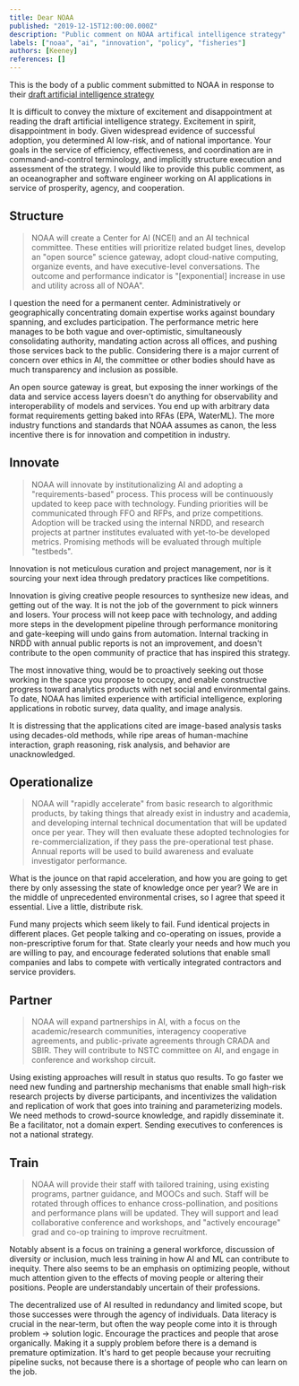 ```yaml
---
title: Dear NOAA
published: "2019-12-15T12:00:00.000Z"
description: "Public comment on NOAA artifical intelligence strategy"
labels: ["noaa", "ai", "innovation", "policy", "fisheries"]
authors: [Keeney]
references: []
---
```


This is the body of a public comment submitted to NOAA in response to their [draft artificial intelligence strategy](https://nrc.noaa.gov/Portals/0/Draft%20NOAA%20AI%20Strategy_v1-6.1_11.13.2019_update.pdf?ver=2019-11-14-111103-647)

It is difficult to convey the mixture of excitement and disappointment at reading the draft artificial intelligence strategy. Excitement in spirit, disappointment in body. Given widespread evidence of successful adoption, you determined AI low-risk, and of national importance. Your goals in the service of efficiency, effectiveness, and coordination are in command-and-control terminology, and implicitly structure execution and assessment of the strategy. I would like to provide this public comment, as an oceanographer and software engineer working on AI applications in service of prosperity, agency, and cooperation.

## Structure

> NOAA will create a Center for AI (NCEI) and an AI technical committee. These entities will prioritize related budget lines, develop an "open source" science gateway, adopt cloud-native computing, organize events, and have executive-level conversations. The outcome and performance indicator is "[exponential] increase in use and utility across all of NOAA".

I question the need for a permanent center. Administratively or geographically concentrating domain expertise works against boundary spanning, and excludes participation. The performance metric here manages to be both vague and over-optimistic, simultaneously consolidating authority, mandating action across all offices, and pushing those services back to the public. Considering there is a major current of concern over ethics in AI, the committee or other bodies should have as much transparency and inclusion as possible.

An open source gateway is great, but exposing the inner workings of the data and service access layers doesn't do anything for observability and interoperability of models and services. You end up with arbitrary data format requirements getting baked into RFAs (EPA, WaterML). The more industry functions and standards that NOAA assumes as canon, the less incentive there is for innovation and competition in industry.

## Innovate

> NOAA will innovate by institutionalizing AI and adopting a "requirements-based" process. This process will be continuously updated to keep pace with technology. Funding priorities will be communicated through FFO and RFPs, and prize competitions. Adoption will be tracked using the internal NRDD, and research projects at partner institutes evaluated with yet-to-be developed metrics. Promising methods will be evaluated through multiple "testbeds".

Innovation is not meticulous curation and project management, nor is it sourcing your next idea through predatory practices like competitions. 

Innovation is giving creative people resources to synthesize new ideas, and getting out of the way. It is not the job of the government to pick winners and losers. Your process will not keep pace with technology, and adding more steps in the development pipeline through performance monitoring and gate-keeping will undo gains from automation. Internal tracking in NRDD with annual public reports is not an improvement, and doesn't contribute to the open community of practice that has inspired this strategy.

The most innovative thing, would be to proactively seeking out those working in the space you propose to occupy, and enable constructive progress toward analytics products with net social and environmental gains. To date, NOAA has limited experience with artificial intelligence, exploring applications in robotic survey, data quality, and image analysis.
 
It is distressing that the applications cited are image-based analysis tasks using decades-old methods, while ripe areas of human-machine interaction, graph reasoning, risk analysis, and behavior are unacknowledged.

## Operationalize

> NOAA will "rapidly accelerate" from basic research to algorithmic products, by taking things that already exist in industry and academia, and developing internal technical documentation that will be updated once per year. They will then evaluate these adopted technologies for re-commercialization, if they pass the pre-operational test phase. Annual reports will be used to build awareness and evaluate investigator performance.

What is the jounce on that rapid acceleration, and how you are going to get there by only assessing the state of knowledge once per year? We are in the middle of unprecedented environmental crises, so I agree that speed it essential. Live a little, distribute risk. 

Fund many projects which seem likely to fail. Fund identical projects in different places. Get people talking and co-operating on issues, provide a non-prescriptive forum for that. State clearly your needs and how much you are willing to pay, and encourage federated solutions that enable small companies and labs to compete with vertically integrated contractors and service providers.

## Partner

> NOAA will expand partnerships in AI, with a focus on the academic/research communities, interagency cooperative agreements, and public-private agreements through CRADA and SBIR. They will contribute to NSTC committee on AI, and engage in conference and workshop circuit.

Using existing approaches will result in status quo results. To go faster we need new funding and partnership mechanisms that enable small high-risk research projects by diverse participants, and incentivizes the validation and replication of work that goes into training and parameterizing models. We need methods to crowd-source knowledge, and rapidly disseminate it. Be a facilitator, not a domain expert. Sending executives to conferences is not a national strategy.

## Train

> NOAA will provide their staff with tailored training, using existing programs, partner guidance, and MOOCs and such. Staff will be rotated through offices to enhance cross-pollination, and positions and performance plans will be updated. They will support and lead collaborative conference and workshops, and "actively encourage" grad and co-op training to improve recruitment.

Notably absent is a focus on training a general workforce, discussion of diversity or inclusion, much less training in how AI and ML can contribute to inequity. There also seems to be an emphasis on optimizing people, without much attention given to the effects of moving people or altering their positions. People are understandably uncertain of their professions.

The decentralized use of AI resulted in redundancy and limited scope, but those successes were through the agency of individuals. Data literacy is crucial in the near-term, but often the way people come into it is through problem -> solution logic. Encourage the practices and people that arose organically. Making it a supply problem before there is a demand is premature optimization. It's hard to get people because your recruiting pipeline sucks, not because there is a shortage of people who can learn on the job.
